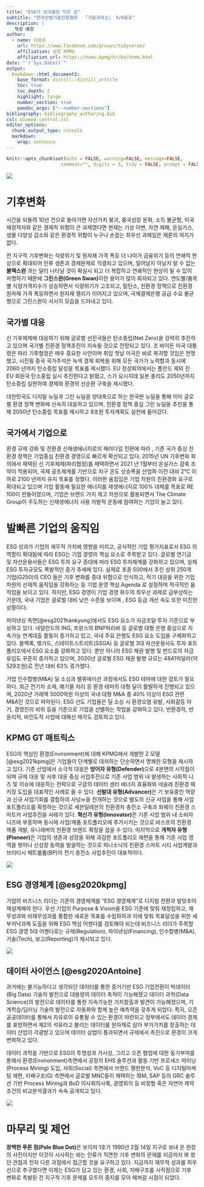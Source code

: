```yaml
---
title: "ESG가 쏘아올린 작은 공"
subtitle: "한국산업기술진흥협회  「기술과혁신」 5/6월호"
description: | 
   작성 예정
author:
  - name: 이광춘
    url: https://www.facebook.com/groups/tidyverse/
    affiliation: 삼정 KPMG
    affiliation_url: https://home.kpmg/kr/ko/home.html
date: "`r Sys.Date()`"
output: 
  bookdown::html_document2:
    base_format: distill::distill_article
    toc: true
    toc_depth: 2
    highlight: tango
    number_section: true
    pandoc_args: ["--number-sections"]
bibliography: bibliography_authoring.bib
csl: biomed-central.csl
editor_options: 
  chunk_output_type: console
  markdown: 
    wrap: sentence
---
```


```r
knitr::opts_chunk$set(echo = FALSE, warning=FALSE, message=FALSE,
                    comment="", digits = 3, tidy = FALSE, prompt = FALSE, fig.align = 'center')
```

![](fig/esg-framework.png)

# 기후변화 {#climate-change}

시간을 되돌려 10년 전으로 돌아가면 자산가치 붕괴, 중국성장 둔화, 소득 불균형, 미국 재정적자와 같은 경제적 위험이 큰 과제였다면 현재는 기상 이변, 자연 재해, 온실가스, 생물 다양성 감소와 같은 환경적 위험이 누구나 손꼽는 최우선 과제임은 재론의 여지가 없다.

전 지구적 기후변화는 식량위기 및 원자재 가격 폭등 더 나아가 금융위기 등의 연쇄적 현상으로 확대되어 인류 생존과 경제문제로 직결되고 있으며, 일어날지 아닐지 알 수 없는 **블랙스완** 과는 달리 나타날 것이 확실시 되고 더 복잡하고 연쇄적인 현상이 될 수 있이 자명하기 때문에 **그린스완(Green Swan)**이란 용어가 많이 회자되고 있다. 연도별/품목별 식량가격지수가 상승하면서 식량위기가 고조되고, 탈탄소, 친환경 정책으로 친환경 원자재 가격 폭등하면서 원자재 랠리가 이어지고 있으며, 국제결제은행 공급 수요 불균형으로 그린스완이 서서히 모습을 드러내고 있다.

## 국가별 대응 {#response-to-climate-change} 

신 기후체제에 대응하기 위해 글로벌 선진국들은 탄소중립(Net Zero)을 강력히 추진하고 있으며 국가별 친환경 정책추진이 지속될 것으로 전망되고 있다. 조 바이든 미국 대통령은 파리 기후협정은 매우 중요한 사안이며 취임 첫날 미국은 바로
복귀할 것임은 천명했고, 시진핑 중국 국가주석은 녹색 경제 회복을 위해 모든 국가가 노력함과 동시에 2060 년까지 탄소중립
달성을 목표를 제시했다. EU 정상회의에서는 폴란드 제외 전 EU 회원국 탄소중립 실시 추진한다고 밝혔고, 스가 요시히데 일본 총리도 2050년까지 탄소중립 실현하여 경제와 환경의 선순환 구축을 제시했다.

대한민국도 디지털 뉴딜과 그린 뉴딜을 양대축으로 하는 한국판 뉴딜을 통해 이미 글로벌 환경 정책 변화에 신속히 대응하고 있으며, 친환경 정책 중심 그린 뉴딜을 추진을 통해 2050년 탄소중립 목표를 제시하고 8조원 투자계획도 실천에 들어갔다.

## 국가에서 기업으로 {#companies-to-climate-change}

환경 규제 강화 및 친환경 신재생에너지로의 패러다임 전환에 따라 , 기존 국가 중심 친환경 정책은 기업중심 친환경 경영으로 빠르게 확산되고 있다. 2015년 UN 기후변화 회의에서 채택된 신 기후체제(파리협정)를 채택하면서 2021 년 1월부터 온실가스 감축 조약이 적용되어, 국제 공조체계를 기반으로 지구 온도 상승폭을 산업화 이전 대비 2℃ 이하로 2100 년까지 유지 목표를 정했다.
이러한 움짐임은 기업 차원의 친환경화 요구로 확대되고 있으며 기업 활동에 필요한 에너지를 재생에너지로 100% 대체를
목표로 RE 100이 만들어졌으며, 기업은 브랜드 가치 제고 차원으로 활용되면서 The Climate Group이 주도하는 신재생에너지 사용 자발적 운동에 참여하는 기업이 늘고 있다.

# 발빠른 기업의 움직임 {#movement-company}

ESG 성과가 기업의 재무적 가치에 영향을 미치고, 공식적인 기업 평가지표로서 ESG 의 역할이 확대됨에 따라 ESG는 기업 경영의 핵심 요소로 주목받고 있다. 글로벌 연기금 및 자산운용사들은 ESG 투자 요구 증대에 따라 ESG 투자체계를 강화하고 있으며, 실제 ESG 투자규모도 폭발적인 증가 추세에 있다. 실제로 포츈 500에서 추린 상위 250개 기업(G250)의 CEO 들은 기후 변화를 중대 위험으로 인식하고, 적기 대응을 위한 기업 차원의 선제적 움직임을 강화하는 등 기업 운영 핵심 Agenda 로 설정하며 적극적인 움직임을 보이고 있다. 하지만, ESG 경영이 기업 경영 화두의 최우선 과제로 급부상하는 가운데, 국내 기업은 글로벌 대비 낮은 수준을 보이며 , ESG 등급 개선 속도 또한 미진한 상황이다.


파이낸싱 측면[@esg2021hankyung]에서도 ESG 요소가 자금조달·투자 기준으로 부상하고 있다. 네덜란드의 ING, 프랑스의 BNP파리바 등 글로벌 대형 은행 중심으로 지속가능 연계대출 활동이 증가하고 있고, 국내 주요 은행도 ESG 요소 도입을 구체화하고 있다. 블랙록, 뱅가드, 스테이트스트리트(SSGA) 등 글로벌 3대 자산운용사도 투자 포트폴리오에서 ESG 요소를 강화하고 있다. 뿐만 아니라 ESG 채권 발행 및 펀드로의 자금 유입도 꾸준히 증가하고 있으며, 2020년 글로벌 ESG 채권 발행 규모는 4841억달러(약 529조원)로 전년 대비 63% 증가했다. 

기업 인수합병(M&A) 딜 소싱과 밸류에이션 과정에서도 ESG 테마에 대한 검토가 필요하다. 최근 전기차 소재, 폐기물 처리 등 환경 테마의 대형 딜이 활발하게 진행되고 있으며, 2020년 거래액 5000억원 이상의 국내 대형 M&A 중 40% 이상이 ESG 관련 M&A인 것으로 파악된다. ESG 선도 기업들은 딜 소싱 시 환경오염 유발, 사회갈등 야기, 경영진의 비위 등을 기준으로 기업을 선별하는 작업을 강화하고 있다. 반환경적, 반윤리적, 비인도적 사업에 대해선 매각도 검토하고 있다.

## KPMG GT 매트릭스 {#kpmg-gt-matrix}

ESG의 핵심인 환경(Environment)에 대해 KPMG에서 개발한 Z 모델[@esg2021kpmg]은 기업들이 단계별로 대처하는 단순하면서 명쾌한 모형을 제시하고 있다. 기존 산업에서 소극적 대응은 **방어자 유형(Defender)**으로 4분면의 시작점이 되며 규제 대응 및 사후 대응 중심 사업추진으로 기존 사업 범위 내 발생하는 사회적 니즈 및 이슈에 대응하는 전략으로 구글의 데이터 센터 에너지 효율화와 네슬레 친환경 패키징 도입을 대표적인 사례로 들 수 있다. **선발대 유형(Advancer)**은 기 보유중인 역량과 신규 사업기회를 결합하여 사넝ㅂ을 전개하는 것으로 별도의 신규 사업을 통해 사업 포트폴리오를 확정하는 것으로 세븐일레븐의 친환경차 충전소 구축과 화웨이 친환경 스마트카 사업추진을 사례가 있다. **혁신가 유형(Innovator)**은 기존 사업 범위 내 소비자 니즈에 부흥하며 동시에 사업/제품 포트폴리오에 추가시키는 것으로 바스프의 친환경 제품 개발, 유니레버의 친환경 브랜드 확장을 꼽을 수 있다. 마지막으로 **개척자 유형(Pioneer)**은 기업의 생존과 성장을 위해 과감한 포트폴리오 재편을 통해 기존 사업 영역을 벗어나 신성장 동력을 발굴하는 것으로 파나소닉의 친환경 스마트 시티 사업계발과 브리티시 페트롤륨(BP)의 전기 충전소 사업추진이 대표적이다.

![](fig/kpmg-gt-matrix.png)

## ESG 경영체계 [@esg2020kpmg] {#esg-mgmt-framework}

기업의 비즈니스 리더는 기존의 경영체계를 "ESG 경영체계"로 디지털 전환과 발맞추어 재설계해야 한다. 우선 기업의 Purpose & Vision을 ESG 기준에 맞춰 재정립하고, 재무성과와 비재무성과를 통합한 새로운 목표를 수립하하과 이에 맞춰 목표달성을 위한 세부저냑과제 도출을 위해 ESG 핵심 어젠다를 검토해야 되는데 비즈니스 리더가 주목할 ESG 경영 5대 어젠다로는 규제(Regulation), 파이낸싱(Financing), 인수합병(M&A), 기술(Tech), 보고(Reporting)가 제시되고 있다.

![](fig/ESG-management-framework.png)


## 데이터 사이언스 [@esg2020Antoine] {#esg-data-science}

과거에는 불가능하다고 생각되던 데이터를 통한 증거기반 ESG 기업전환이 빅데이터(Big Data) 기술의 발전으로 대용량의 데이터 축적이 가능해졌고 데이터 과학(Data Science)의 발전으로 데이터를 통한 지속가능한 가치창출과 발견이 가능해졌으며, 기계학습/딥러닝 기술의 발전으로 자동화와 함께 높은 예측력을 갖추게 되었다. 특히, 오픈 공공데이터를 통해서 자유로이 유통될 수 있는 환경이 마련되고 정부에서도 데이터 경제를 표방하면서 제2의 석유라고 불리는 데이터를 원자재로 삼아 부가가치를 창출하는 데이터 산업이 각광받고 있으며 데이터 삼법이 통과되면서 규제에서 촉진으로 환경이 크게 변화하고 있다.


데이터 과학을 기반으로 ESG의 투명성과 가시성, 그리고 오픈 협업에 대한 동기부여를 통해서 환경(Environment)측면에서 공장의 EHS 솔루션과 활동 기반 프로세스 마이닝(Process Mining) 도입, 사회(Social) 측면에서 브랜드 평판분석, VoC 등 디지털마케팅 재편, 지배구조(G) 측면에서 글로벌 MNC들이 채택하는 IBM, SAP 등의 GRC 솔루션 기반 Process Mining과 BoD 이사회의사록, 경영회의 등 비정형 혹은 자연어 제약조건의 비교분석결과가 속속 공개되고 있다.

![](fig/esg-powered-by-data.png)

# 마무리 및 제언 {#esg-data-science-conclusion}

**창백한 푸른 점(Pale Blue Dot)**은 보이저 1호가 1990년 2월 14일 지구로 보내 온 한장의 사진이지만 이것이 시사하는 바는 인류가 직면한 기후 변화의 문제를 지금까지 봐 왔던 관점과 전혀 다른 과점에서 접근할 것을 요구하고 있다. 지금까지 재무적 성과를 최우선으로 추구했다면 이제는 ESG가 담고 있는 환경, 사회, 지배구조를 시작점으로 기후 변화로 촉발된 전 지구적 기후 문제를 모두의 중지를 모아 헤쳐갈 시점이 되었다. 





